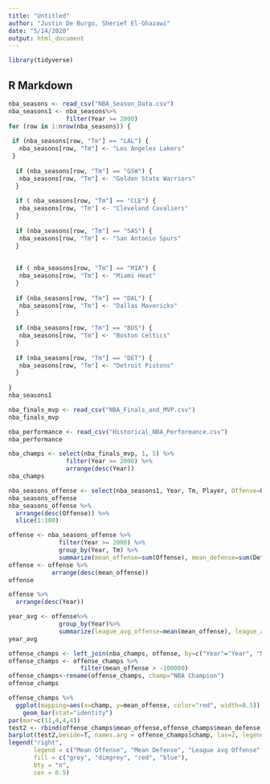 ```yaml
---
title: "Untitled"
author: "Justin De Burgo, Sherief El-Ghazawi"
date: "5/14/2020"
output: html_document
---
```




```r
library(tidyverse)
```

## R Markdown


```r
nba_seasons <- read_csv("NBA_Season_Data.csv")
nba_seasons1 <- nba_seasons%>%
                filter(Year >= 2000) 
for (row in 1:nrow(nba_seasons)) {
  
 if (nba_seasons[row, "Tm"] == "LAL") {
   nba_seasons[row, "Tm"] <- "Los Angeles Lakers"
 }
  
  if (nba_seasons[row, "Tm"] == "GSW") {
   nba_seasons[row, "Tm"] <- "Golden State Warriors"
  }
  
  if ( nba_seasons[row, "Tm"] == "CLE") {
   nba_seasons[row, "Tm"] <- "Cleveland Cavaliers"
  }
  
  if (nba_seasons[row, "Tm"] == "SAS") {
   nba_seasons[row, "Tm"] <- "San Antonio Spurs"
  }
  
  
  if ( nba_seasons[row, "Tm"] == "MIA") {
   nba_seasons[row, "Tm"] <- "Miami Heat"
  }
  
  if (nba_seasons[row, "Tm"] == "DAL") {
   nba_seasons[row, "Tm"] <- "Dallas Mavericks"
  }
  
  if (nba_seasons[row, "Tm"] == "BOS") {
   nba_seasons[row, "Tm"] <- "Boston Celtics"
  }
  
  if (nba_seasons[row, "Tm"] == "DET") {
   nba_seasons[row, "Tm"] <- "Detroit Pistons"
  }
  
}
nba_seasons1
```




```r
nba_finals_mvp <- read_csv("NBA_Finals_and_MVP.csv")
nba_finals_mvp 
```


```r
nba_performance <- read_csv("Historical_NBA_Performance.csv")
nba_performance
```




```r
nba_champs <- select(nba_finals_mvp, 1, 5) %>%
                filter(Year >= 2000) %>%
                arrange(desc(Year)) 
nba_champs
```


```r
nba_seasons_offense <- select(nba_seasons1, Year, Tm, Player, Offense=Offense_1, Defense = Defense_1)
nba_seasons_offense
nba_seasons_offense %>%
  arrange(desc(Offense)) %>%
  slice(1:100)
```


```r
offense <- nba_seasons_offense %>%
              filter(Year >= 2000) %>%
              group_by(Year, Tm) %>%
              summarize(mean_offense=sum(Offense), mean_defense=sum(Defense))
offense <- offense %>%
            arrange(desc(mean_offense))
offense
```

```r
offense %>%
  arrange(desc(Year)) 
```

```r
year_avg <- offense%>%
              group_by(Year)%>%
              summarize(league_avg_offense=mean(mean_offense), league_avg_defense=mean(mean_defense))
year_avg
```

```r
offense_champs <- left_join(nba_champs, offense, by=c("Year"="Year", "NBA Champion"="Tm"))
offense_champs <- offense_champs %>%
                    filter(mean_offense > -100000)
offense_champs<-rename(offense_champs, champ="NBA Champion")
offense_champs
```


```r
offense_champs %>%
  ggplot(mapping=aes(x=champ, y=mean_offense, color="red", width=0.5)) +
    geom_bar(stat="identity")
par(mar=c(11,4,4,4))
test2 <- rbind(offense_champs$mean_offense,offense_champs$mean_defense, year_avg$league_avg_offense, year_avg$league_avg_defense)
barplot(test2,beside=T, names.arg = offense_champs$champ, las=2, legend = T)
legend("right", 
       legend = c("Mean Offense", "Mean Defense", "League avg Offense", "League avg Defense"), 
       fill = c("grey", "dimgrey", "red", "blue"),
       bty = "n",
       cex = 0.5)
```


